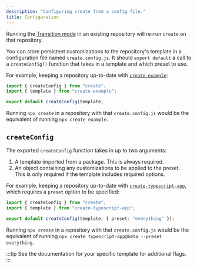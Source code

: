 ```yaml
---
description: "Configuring create from a config file."
title: Configuration
---
```


Running the [Transition mode](/cli#transition-mode) in an existing repository will re-run `create` on that repository.

You can store persistent customizations to the repository's template in a configuration file named `create.config.js`.
It should `export default` a call to a `createConfig()` function that takes in a template and which preset to use.

For example, keeping a repository up-to-date with [`create-example`](https://github.com/JoshuaKGoldberg/create-example):

```ts title="create.config.js"
import { createConfig } from "create";
import { template } from "create-example";

export default createConfig(template;
```

Running `npx create` in a repository with that `create.config.js` would be the equivalent of running `npx create example`.

## `createConfig`

The exported `createConfig` function takes in up to two arguments:

1. A template imported from a package.
   This is always required.
2. An object containing any customizations to be applied to the preset.
   This is only required if the template includes required options.

For example, keeping a repository up-to-date with [`create-typescript-app`](https://github.com/JoshuaKGoldberg/create-typescript-app), which requires a `preset` option to be specified:

```ts title="create.config.js"
import { createConfig } from "create";
import { template } from "create-typescript-app";

export default createConfig(template, { preset: "everything" });
```

Running `npx create` in a repository with that `create.config.js` would be the equivalent of running `npx create typescript-app@beta --preset everything`.

:::tip
See the documentation for your specific template for additional flags.
:::
